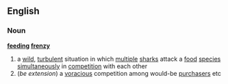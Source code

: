 ==English==
===Noun===
'''[[feeding]] [[frenzy]]'''
# a [[wild]], [[turbulent]] situation in which [[multiple]] [[shark]]s attack a [[food]] [[species]] [[simultaneously]] in [[competition]] with each other
#(''be extension'') a [[voracious]] competition among would-be [[purchaser]]s etc